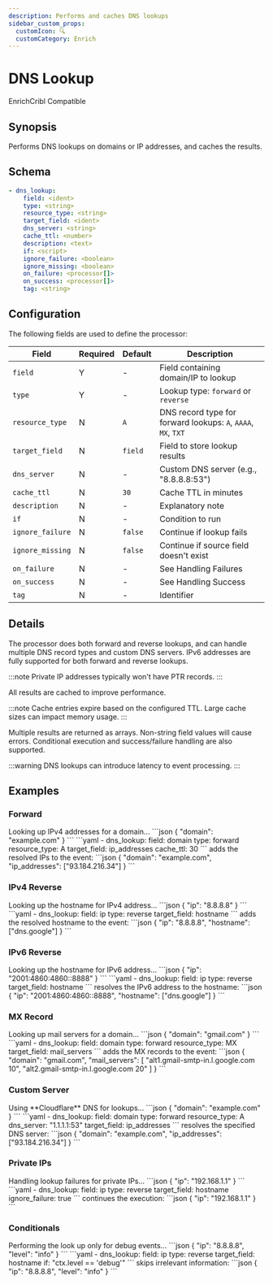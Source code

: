 ```yaml
---
description: Performs and caches DNS lookups
sidebar_custom_props: 
  customIcon: 🔍
  customCategory: Enrich
---
```


# DNS Lookup

<span className="theme-doc-version-badge badge badge--primary">Enrich</span><span className="theme-doc-version-badge badge badge--secondary">Cribl Compatible</span>

## Synopsis

Performs DNS lookups on domains or IP addresses, and caches the results.

## Schema

```yaml {2-6}
- dns_lookup:
    field: <ident>
    type: <string>
    resource_type: <string>
    target_field: <ident>
    dns_server: <string>
    cache_ttl: <number>
    description: <text>
    if: <script>
    ignore_failure: <boolean>
    ignore_missing: <boolean>
    on_failure: <processor[]>
    on_success: <processor[]>
    tag: <string>
```

## Configuration

The following fields are used to define the processor:

|Field|Required|Default|Description|
|---|---|---|---|
|`field`|Y|-|Field containing domain/IP to lookup|
|`type`|Y|-|Lookup type: `forward` or `reverse`|
|`resource_type`|N|`A`|DNS record type for forward lookups: `A`, `AAAA`, `MX`, `TXT`|
|`target_field`|N|`field`|Field to store lookup results|
|`dns_server`|N|-|Custom DNS server (e.g., "8.8.8.8:53")|
|`cache_ttl`|N|`30`|Cache TTL in minutes|
|`description`|N|-|Explanatory note|
|`if`|N|-|Condition to run|
|`ignore_failure`|N|`false`|Continue if lookup fails|
|`ignore_missing`|N|`false`|Continue if source field doesn't exist|
|`on_failure`|N|-|See <Topic id="handling-failures">Handling Failures</Topic>|
|`on_success`|N|-|See <Topic id="handling-success">Handling Success</Topic>|
|`tag`|N|-|Identifier|

## Details

The processor does both forward and reverse lookups, and can handle multiple DNS record types and custom DNS servers. IPv6 addresses are fully supported for both forward and reverse lookups.

:::note
Private IP addresses typically won't have PTR records.
:::

All results are cached to improve performance.

:::note
Cache entries expire based on the configured TTL. Large cache sizes can impact memory usage.
:::

Multiple results are returned as arrays. Non-string field values will cause errors. Conditional execution and success/failure handling are also supported.

:::warning
DNS lookups can introduce latency to event processing.
:::

## Examples

### Forward

<ExampleGrid>
  <CommentCol>
    Looking up IPv4 addresses for a domain...
  </CommentCol>
  <CodeCol>
    ```json
    {
      "domain": "example.com"
    }
    ```
    ```yaml
    - dns_lookup:
        field: domain
        type: forward
        resource_type: A
        target_field: ip_addresses
        cache_ttl: 30
    ```
  </CodeCol>
  <CommentCol>
    adds the resolved IPs to the event:
  </CommentCol>
  <CodeCol>
    ```json
    {
      "domain": "example.com",
      "ip_addresses": ["93.184.216.34"]
    }
    ```
  </CodeCol>
</ExampleGrid>

### IPv4 Reverse

<ExampleGrid>
  <CommentCol>
    Looking up the hostname for IPv4 address...
  </CommentCol>
  <CodeCol>
    ```json
    {
      "ip": "8.8.8.8"
    }
    ```
    ```yaml
    - dns_lookup:
        field: ip
        type: reverse
        target_field: hostname
    ```
  </CodeCol>
  <CommentCol>
    adds the resolved hostname to the event:
  </CommentCol>
  <CodeCol>
    ```json
    {
      "ip": "8.8.8.8",
      "hostname": ["dns.google"]
    }
    ```
  </CodeCol>
</ExampleGrid>

### IPv6 Reverse

<ExampleGrid>
  <CommentCol>
    Looking up the hostname for IPv6 address...
  </CommentCol>
  <CodeCol>
    ```json
    {
      "ip": "2001:4860:4860::8888"
    }
    ```
    ```yaml
    - dns_lookup:
        field: ip
        type: reverse
        target_field: hostname
    ```
  </CodeCol>
  <CommentCol>
    resolves the IPv6 address to the hostname:
  </CommentCol>
  <CodeCol>
    ```json
    {
      "ip": "2001:4860:4860::8888",
      "hostname": ["dns.google"]
    }
    ```
  </CodeCol>
</ExampleGrid>

### MX Record

<ExampleGrid>
  <CommentCol>
    Looking up mail servers for a domain...
  </CommentCol>
  <CodeCol>
    ```json
    {
      "domain": "gmail.com"
    }
    ```
    ```yaml
    - dns_lookup:
        field: domain
        type: forward
        resource_type: MX
        target_field: mail_servers
    ```
  </CodeCol>
  <CommentCol>
    adds the MX records to the event:
  </CommentCol>
  <CodeCol>
    ```json
    {
      "domain": "gmail.com",
      "mail_servers": [
        "alt1.gmail-smtp-in.l.google.com 10",
        "alt2.gmail-smtp-in.l.google.com 20"
      ]
    }
    ```
  </CodeCol>
</ExampleGrid>

### Custom Server

<ExampleGrid>
  <CommentCol>
    Using **Cloudflare** DNS for lookups...
  </CommentCol>
  <CodeCol>
    ```json
    {
      "domain": "example.com"
    }
    ```
    ```yaml
    - dns_lookup:
        field: domain
        type: forward
        resource_type: A
        dns_server: "1.1.1.1:53"
        target_field: ip_addresses
    ```
  </CodeCol>
  <CommentCol>
    resolves the specified DNS server:
  </CommentCol>
  <CodeCol>
    ```json
    {
      "domain": "example.com",
      "ip_addresses": ["93.184.216.34"]
    }
    ```
  </CodeCol>
</ExampleGrid>

### Private IPs

<ExampleGrid>
  <CommentCol>
    Handling lookup failures for private IPs...
  </CommentCol>
  <CodeCol>
    ```json
    {
      "ip": "192.168.1.1"
    }
    ```
    ```yaml
    - dns_lookup:
        field: ip
        type: reverse
        target_field: hostname
        ignore_failure: true
    ```
  </CodeCol>
  <CommentCol>
    continues the execution:
  </CommentCol>
  <CodeCol>
    ```json
    {
      "ip": "192.168.1.1"
    }
    ```
  </CodeCol>
</ExampleGrid>

### Conditionals

<ExampleGrid>
  <CommentCol>
    Performing the look up only for debug events...
  </CommentCol>
  <CodeCol>
    ```json
    {
      "ip": "8.8.8.8",
      "level": "info"
    }
    ```
    ```yaml
    - dns_lookup:
        field: ip
        type: reverse
        target_field: hostname
        if: "ctx.level == 'debug'"
    ```
  </CodeCol>
  <CommentCol>
    skips irrelevant information:
  </CommentCol>
  <CodeCol>
    ```json
    {
      "ip": "8.8.8.8",
      "level": "info"
    }
    ```
  </CodeCol>
</ExampleGrid>
